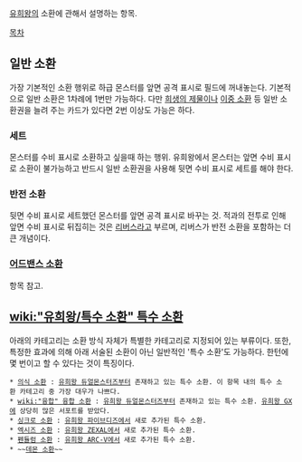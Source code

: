 [[유희왕]]의 소환에 관해서 설명하는 항목.

[[목차]]

== 일반 소환 ==
가장 기본적인 소환 행위로 하급 몬스터를 앞면 공격 표시로 필드에 꺼내놓는다. 기본적으로 일반 소환은 1차례에 1번만 가능하다. 다만 [[희생의 제물]]이나 [[이중 소환]] 등 일반 소환권을 늘려 주는 카드가 있다면 2번 이상도 가능은 하다.

=== 세트 ===
몬스터를 수비 표시로 소환하고 싶을때 하는 행위. 유희왕에서 몬스터는 앞면 수비 표시로 소환이 불가능하고 반드시 일반 소환권을 사용해 뒷면 수비 표시로 세트를 해야 한다.

=== 반전 소환 ===
뒷면 수비 표시로 세트했던 몬스터를 앞면 공격 표시로 바꾸는 것. 적과의 전투로 인해 앞면 수비 표시로 뒤집히는 것은 [[리버스]]라고 부르며, 리버스가 반전 소환을 포함하는 더 큰 개념이다.

=== [[어드밴스 소환]] ===
항목 참고.

== [[wiki:"유희왕/특수 소환" 특수 소환]] ==
아래의 카테고리는 소환 방식 자체가 특별한 카테고리로 지정되어 있는 부류이다. 또한, 특정한 효과에 의해 아래 서술된 소환이 아닌 일반적인 '특수 소환'도 가능하다. 한턴에 몇 번이고 할 수 있다는 것이 특징이다.
 * [[의식 소환]] : [[유희왕 듀얼몬스터즈]]부터 존재하고 있는 특수 소환. 이 항목 내의 특수 소환 카테고리 중 가장 대우가 나쁘다.
 * [[wiki:"융합" 융합 소환]] : [[유희왕 듀얼몬스터즈]]부터 존재하고 있는 특수 소환. [[유희왕 GX]]에 상당히 많은 서포트를 받았다.
 * [[싱크로 소환]] : [[유희왕 파이브디즈]]에서 새로 추가된 특수 소환.
 * [[엑시즈 소환]] : [[유희왕 ZEXAL]]에서 새로 추가된 특수 소환.
 * [[펜듈럼 소환]] : [[유희왕 ARC-V]]에서 새로 추가된 특수 소환.
 * ~~[[데몬 소환]]~~
